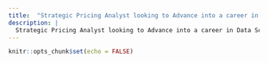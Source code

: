 ```yaml
---
title:  "Strategic Pricing Analyst looking to Advance into a career in Data Science"
description: |
  Strategic Pricing Analyst looking to Advance into a career in Data Science
---
```


```r
knitr::opts_chunk$set(echo = FALSE)
```

